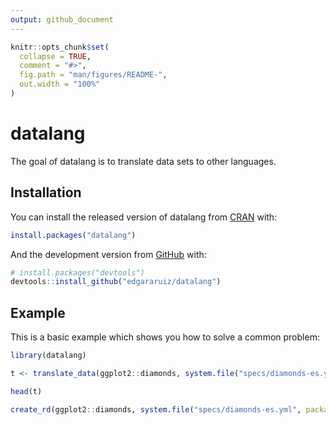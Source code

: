 ```yaml
---
output: github_document
---
```


<!-- README.md is generated from README.Rmd. Please edit that file -->

```r
knitr::opts_chunk$set(
  collapse = TRUE,
  comment = "#>",
  fig.path = "man/figures/README-",
  out.width = "100%"
)
```
# datalang

The goal of datalang is to translate data sets to other languages.

## Installation

You can install the released version of datalang from [CRAN](https://CRAN.R-project.org) with:

``` r
install.packages("datalang")
```

And the development version from [GitHub](https://github.com/) with:

``` r
# install.packages("devtools")
devtools::install_github("edgararuiz/datalang")
```
## Example

This is a basic example which shows you how to solve a common problem:

```r
library(datalang)

t <- translate_data(ggplot2::diamonds, system.file("specs/diamonds-es.yml", package = "datalang")) 

head(t)
```

```r
create_rd(ggplot2::diamonds, system.file("specs/diamonds-es.yml", package = "datalang")) 
```
 
